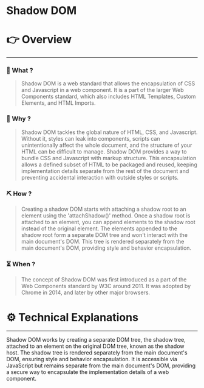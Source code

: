 # Shadow DOM


# 👉 Overview

---

### 👀 What ?

> Shadow DOM is a web standard that allows the encapsulation of CSS and Javascript in a web component. It is a part of the larger Web Components standard, which also includes HTML Templates, Custom Elements, and HTML Imports.
> 

### 🧐 Why ?

> Shadow DOM tackles the global nature of HTML, CSS, and Javascript. Without it, styles can leak into components, scripts can unintentionally affect the whole document, and the structure of your HTML can be difficult to manage. Shadow DOM provides a way to bundle CSS and Javascript with markup structure. This encapsulation allows a defined subset of HTML to be packaged and reused, keeping implementation details separate from the rest of the document and preventing accidental interaction with outside styles or scripts.
> 

### ⛏️ How ?

> Creating a shadow DOM starts with attaching a shadow root to an element using the 'attachShadow()' method. Once a shadow root is attached to an element, you can append elements to the shadow root instead of the original element. The elements appended to the shadow root form a separate DOM tree and won't interact with the main document's DOM. This tree is rendered separately from the main document's DOM, providing style and behavior encapsulation.
> 

### ⏳ When ?

> The concept of Shadow DOM was first introduced as a part of the Web Components standard by W3C around 2011. It was adopted by Chrome in 2014, and later by other major browsers.
> 

# ⚙️ Technical Explanations

---

Shadow DOM works by creating a separate DOM tree, the shadow tree, attached to an element on the original DOM tree, known as the shadow host. The shadow tree is rendered separately from the main document's DOM, ensuring style and behavior encapsulation. It is accessible via JavaScript but remains separate from the main document's DOM, providing a secure way to encapsulate the implementation details of a web component.
